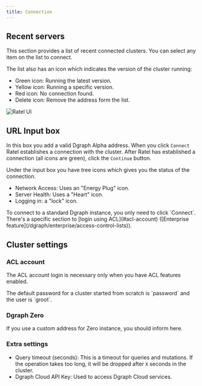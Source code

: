 ```yaml
---
title: Connection
---
```



<DgraphWIP />

## Recent servers

This section provides a list of recent connected clusters. You can select any
item on the list to connect.

The list also has an icon which indicates the version of the cluster running:

- Green icon: Running the latest version.
- Yellow icon: Running a specific version.
- Red icon: No connection found.
- Delete icon: Remove the address form the list.

![Ratel UI](/images/dgraph/ratel/ratel_ui.png)

## URL Input box

In this box you add a valid Dgraph Alpha address. When you click `Connect` Ratel
establishes a connection with the cluster. After Ratel has established a
connection (all icons are green), click the `Continue` button.

Under the input box you have tree icons which gives you the status of the
connection.

- Network Access: Uses an "Energy Plug" icon.
- Server Health: Uses a "Heart" icon.
- Logging in: a "lock" icon.

<Tip>
  To connect to a standard Dgraph instance, you only need to click `Connect`.
  There's a specific section to [login using ACL](#acl-account) ([Enterprise
  feature](/dgraph/enterprise/access-control-lists)).
</Tip>

## Cluster settings

### ACL account

The ACL account login is necessary only when you have ACL features enabled.

<Note>
  The default password for a cluster started from scratch is `password` and the
  user is `groot`.
</Note>

### Dgraph Zero

If you use a custom address for Zero instance, you should inform here.

### Extra settings

- Query timeout (seconds): This is a timeout for queries and mutations. If the
  operation takes too long, it will be dropped after `X` seconds in the cluster.
- Dgraph Cloud API Key: Used to access Dgraph Cloud services.
